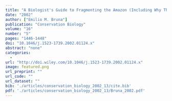 ```yaml
---
title: "A Biologist's Guide to Fragmenting the Amazon (Including Why That's a Bad Idea)"
date: "2002"
author: ["Emilio M. Bruna"]
publication: "Conservation Biology"
volume: "16"
number: "5"
pages: "1446-1448"
doi: "10.1046/j.1523-1739.2002.01124.x"
abstract: "none"
categories: 
  - 
url: "http://doi.wiley.com/10.1046/j.1523-1739.2002.01124.x"
image: featured.png
url_preprint: ""
url_code: ""
url_dataset: ""
bib: './articles/conservation_biology_2002_13/cite.bib'
pdf: './articles/conservation_biology_2002_13/Bruna_2002.pdf'
---
```

